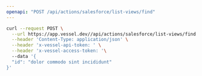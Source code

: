```yaml
---
openapi: "POST /api/actions/salesforce/list-views/find"
---
```


<RequestExample>

```bash Request
curl --request POST \
  --url https://app.vessel.dev//api/actions/salesforce/list-views/find \
  --header 'Content-Type: application/json' \
  --header 'x-vessel-api-token: ' \
  --header 'x-vessel-access-token: '\ 
  --data '{
  "id": "dolor commodo sint incididunt"
}'
```

</RequestExample>


      